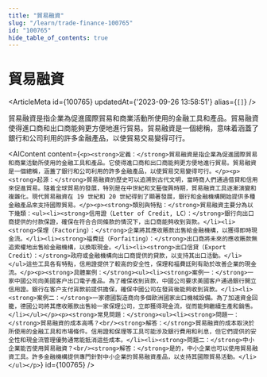 ```yaml
---
title: "貿易融資"
slug: "/learn/trade-finance-100765"
id: "100765"
hide_table_of_contents: true
---
```



# 貿易融資

<ArticleMeta id={100765} updatedAt={'2023-09-26 13:58:51'} alias={`[]`} />
<div className='border-solid border-b border-t-0 my-4 border-[var(--ifm-color-gray-300)]' />

貿易融資是指企業為促進國際貿易和商業活動所使用的金融工具和產品。貿易融資使得進口商和出口商能夠更方便地進行貿易。貿易融資是一個總稱，意味着涵蓋了銀行和公司利用的許多金融產品，以使貿易交易變得可行。

<AIContent content={`<p><strong>定義：</strong>貿易融資是指企業為促進國際貿易和商業活動所使用的金融工具和產品。它使得進口商和出口商能夠更方便地進行貿易。貿易融資是一個總稱，涵蓋了銀行和公司利用的許多金融產品，以使貿易交易變得可行。</p><p><strong>起源：</strong>貿易融資的歷史可以追溯到古代文明，當時商人們通過借貸和信用來促進貿易。隨着全球貿易的發展，特別是在中世紀和文藝復興時期，貿易融資工具逐漸演變和複雜化。現代貿易融資在 19 世紀和 20 世紀得到了顯著發展，銀行和金融機構開始提供多種金融產品來支持國際貿易。</p><p><strong>類別與特點：</strong>貿易融資主要分為以下幾類：<ul><li><strong>信用證（Letter of Credit, LC）：</strong>銀行向出口商提供的付款保證，確保在符合合同條款的情況下，出口商能夠收到貨款。</li><li><strong>保理（Factoring）：</strong>企業將其應收賬款出售給金融機構，以獲得即時現金流。</li><li><strong>福費廷（Forfaiting）：</strong>出口商將未來的應收賬款無追索權地出售給金融機構，以換取現金。</li><li><strong>出口信貸（Export Credit）：</strong>政府或金融機構向出口商提供的貸款，以支持其出口活動。</li></ul>這些工具各有特點，信用證提供了較高的安全性，保理和福費廷則有助於改善企業的現金流。</p><p><strong>具體案例：</strong><ul><li><strong>案例一：</strong>一家中國公司向美國客户出口電子產品。為了確保收到貨款，中國公司要求美國客户通過銀行開立信用證。銀行在客户支付貨款前提供擔保，確保中國公司在發貨後能夠收到貨款。</li><li><strong>案例二：</strong>一家德國製造商向多個歐洲國家出口機械設備。為了加速資金回籠，德國公司將其應收賬款出售給一家保理公司，立即獲得現金流，從而能夠繼續生產和銷售。</li></ul></p><p><strong>常見問題：</strong><ul><li><strong>問題一：</strong>貿易融資的成本高嗎？<br/><strong>解答：</strong>貿易融資的成本取決於所使用的金融工具和市場條件。信用證和保理等工具可能涉及銀行費用和利息，但它們提供的安全性和現金流管理優勢通常能抵消這些成本。</li><li><strong>問題二：</strong>中小企業能否使用貿易融資？<br/><strong>解答：</strong>是的，中小企業也可以使用貿易融資工具。許多金融機構提供專門針對中小企業的貿易融資產品，以支持其國際貿易活動。</li></ul></p>`} id={100765} />
